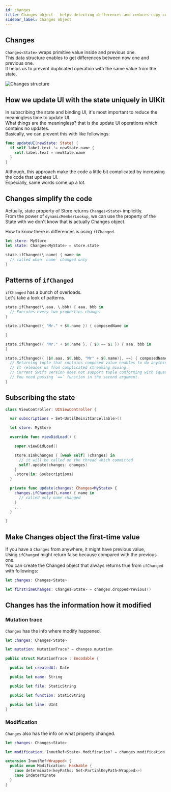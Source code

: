 ```yaml
---
id: changes
title: Changes object - helps detecting differences and reduces copy-cosuming
sidebar_label: Changes object
---
```


## Changes

`Changes<State>` wraps primitive value inside and previous one.  
This data structure enables to get differences between now one and previous one.  
It helps us to prevent duplicated operation with the same value from the state.

![Changes structure](/img/changes-structure.png)

## How we update UI with the state uniquely in UIKit

In subscribing the state and binding UI, it's most important to reduce the meaningless time to update UI.  
What things are the meaningless? that is the update UI operations which contains no updates.  
Basically, we can prevent this with like followings:

```swift
func updateUI(newState: State) {
  if self.label.text != newState.name {
    self.label.text = newState.name
  }
}
```

Although, this approach make the code a little bit complicated by increasing the code that updates UI.  
Especially, same words come up a lot.

## Changes simplify the code

Actually, state property of Store returns `Changes<State>` implicitly.  
From the power of `dynamicMemberLookup`, we can use the property of the State with we don't know that is actually Changes object.

How to know there is differences is using `ifChanged`.

```swift
let store: MyStore
let state: Changes<MyState> = store.state

state.ifChanged(\.name) { name in
  // called when `name` changed only
}
```

## Patterns of `ifChanged`

`ifChanged` has a bunch of overloads.  
Let's take a look of patterns.

```swift title="Combine multiple values, which is like combine-latest"
state.ifChanged(\.aaa, \.bbb) { aaa, bbb in
  // Executes every two properties change.
}
```

```swift title="Generate on-demand value, and compare with generated one. (like Map function)"
state.ifChanged({ "Mr." + $0.name }) { composedName in

}
```

```swift title="Using custom comparison"
state.ifChanged({ "Mr." + $0.name }, { $0 == $1 }) { aaa, bbb in
}
```

```swift title="Fully customized combined value"
state.ifChanged({ ($0.aaa, $0.bbb, "Mr" + $0.name)}, ==) { composedName in
  // Returning tuple that contains composed value enables to do anything with the value you want.
  // It releases us from complicated streaming mixing.
  // Current Swift version does not support tuple conforming with Equatable,
  // You need passing `==` function in the second argument.
}
```

## Subscribing the state

```swift
class ViewController: UIViewController {

  var subscriptions = Set<UntilDeinitCancellable>()

  let store: MyStore

  override func viewDidLoad() {

    super.viewDidLoad()

    store.sinkChanges { [weak self] (changes) in
      // it will be called on the thread which committed
      self?.update(changes: changes)
    }
    .store(in: &subscriptions)
  }

  private func update(changes: Changes<MyState> {
    changes.ifChanged(\.name) { name in
      // called only name changed
    }
    ...
  }

}
```

## Make Changes object the first-time value

If you have a `Changes` from anywhere, it might have previous value,  
Using `ifChanged` might return false because compared with the previous one.  
You can create the Changed object that always returns true from `ifChanged` with followings:

```swift
let changes: Changes<State>

let firstTimeChanges: Changes<State> = changes.droppedPrevious()
```

## Changes has the information how it modified

### Mutation trace

`Changes` has the info where modify happened.

```swift
let changes: Changes<State>

let mutation: MutationTrace? = changes.mutation
```

```swift title="MutationTrace"
public struct MutationTrace : Encodable {

  public let createdAt: Date

  public let name: String

  public let file: StaticString

  public let function: StaticString

  public let line: UInt
}
```

### Modification

`Changes` also has the info on what property changed.

```swift
let changes: Changes<State>

let modification: InoutRef<State>.Modification? = changes.modification
```

```swift title="Modification"
extension InoutRef<Wrapped> {
  public enum Modification: Hashable {
    case determinate(keyPaths: Set<PartialKeyPath<Wrapped>>)
    case indeterminate
  }
}
```
